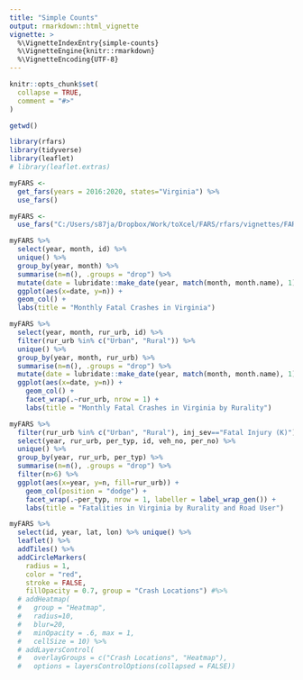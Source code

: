 ```yaml
---
title: "Simple Counts"
output: rmarkdown::html_vignette
vignette: >
  %\VignetteIndexEntry{simple-counts}
  %\VignetteEngine{knitr::rmarkdown}
  %\VignetteEncoding{UTF-8}
---
```


```r
knitr::opts_chunk$set(
  collapse = TRUE,
  comment = "#>"
)

getwd()
```

```r
library(rfars)
library(tidyverse)
library(leaflet)
# library(leaflet.extras)
```

```r
myFARS <- 
  get_fars(years = 2016:2020, states="Virginia") %>%
  use_fars()
```

```r
myFARS <-
  use_fars("C:/Users/s87ja/Dropbox/Work/toXcel/FARS/rfars/vignettes/FARS data/prepared/")
```


```r
myFARS %>%
  select(year, month, id) %>%
  unique() %>%
  group_by(year, month) %>%
  summarise(n=n(), .groups = "drop") %>%
  mutate(date = lubridate::make_date(year, match(month, month.name), 1)) %>%
  ggplot(aes(x=date, y=n)) +
  geom_col() +
  labs(title = "Monthly Fatal Crashes in Virginia")
```

```r
myFARS %>%
  select(year, month, rur_urb, id) %>%
  filter(rur_urb %in% c("Urban", "Rural")) %>%
  unique() %>%
  group_by(year, month, rur_urb) %>%
  summarise(n=n(), .groups = "drop") %>%
  mutate(date = lubridate::make_date(year, match(month, month.name), 1)) %>%
  ggplot(aes(x=date, y=n)) +
    geom_col() +
    facet_wrap(.~rur_urb, nrow = 1) +
    labs(title = "Monthly Fatal Crashes in Virginia by Rurality")
```

```r
myFARS %>%
  filter(rur_urb %in% c("Urban", "Rural"), inj_sev=="Fatal Injury (K)") %>%
  select(year, rur_urb, per_typ, id, veh_no, per_no) %>%
  unique() %>%
  group_by(year, rur_urb, per_typ) %>%
  summarise(n=n(), .groups = "drop") %>%
  filter(n>6) %>%
  ggplot(aes(x=year, y=n, fill=rur_urb)) +
    geom_col(position = "dodge") +
    facet_wrap(.~per_typ, nrow = 1, labeller = label_wrap_gen()) +
    labs(title = "Fatalities in Virginia by Rurality and Road User")
```

```r
myFARS %>%
  select(id, year, lat, lon) %>% unique() %>%
  leaflet() %>%
  addTiles() %>%
  addCircleMarkers(
    radius = 1,
    color = "red",
    stroke = FALSE,
    fillOpacity = 0.7, group = "Crash Locations") #%>%
  # addHeatmap(
  #   group = "Heatmap", 
  #   radius=10, 
  #   blur=20, 
  #   minOpacity = .6, max = 1, 
  #   cellSize = 10) %>%
  # addLayersControl(
  #   overlayGroups = c("Crash Locations", "Heatmap"),
  #   options = layersControlOptions(collapsed = FALSE))
```

